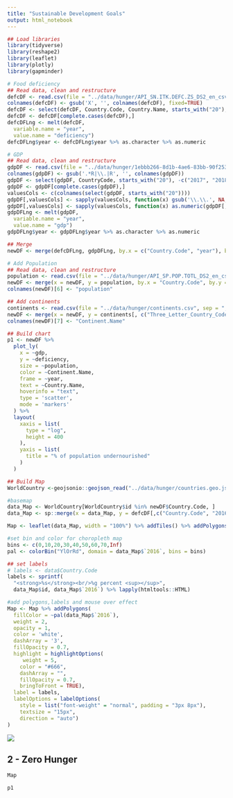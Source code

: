 ```yaml
---
title: "Sustainable Development Goals"
output: html_notebook
---
```



```r
## Load libraries
library(tidyverse)
library(reshape2)
library(leaflet)
library(plotly)
library(gapminder)
```


```r
# Food deficiency
## Read data, clean and restructure
defcDF <- read.csv(file = "../data/hunger/API_SN.ITK.DEFC.ZS_DS2_en_csv_v2_10516643.csv", sep = ",", skip = 4, stringsAsFactors = FALSE)
colnames(defcDF) <- gsub('X', '', colnames(defcDF), fixed=TRUE)
defcDF <- select(defcDF, Country.Code, Country.Name, starts_with("20"), -c("2017", "2018"))
defcDF <- defcDF[complete.cases(defcDF),]
defcDFLng <- melt(defcDF,
  variable.name = "year", 
  value.name = "deficiency")
defcDFLng$year <- defcDFLng$year %>% as.character %>% as.numeric

# GDP
## Read data, clean and restructure
gdpDF <- read.csv(file = "../data/hunger/1ebbb266-8d1b-4ae6-83bb-90f2535568e6_Data.csv", sep = ",", stringsAsFactors = FALSE)
colnames(gdpDF) <- gsub('.*R|\\.|R', '', colnames(gdpDF))
gdpDF <- select(gdpDF, CountryCode, starts_with("20"), -c("2017", "2018"))
gdpDF <- gdpDF[complete.cases(gdpDF),]
valuesCols <- c(colnames(select(gdpDF, starts_with("20"))))
gdpDF[,valuesCols] <- sapply(valuesCols, function(x) gsub('\\.\\.', NA, gdpDF[,x]))
gdpDF[,valuesCols] <- sapply(valuesCols, function(x) as.numeric(gdpDF[,x]))
gdpDFLng <- melt(gdpDF,
  variable.name = "year",
  value.name = "gdp")
gdpDFLng$year <- gdpDFLng$year %>% as.character %>% as.numeric

## Merge
newDF <- merge(defcDFLng, gdpDFLng, by.x = c("Country.Code", "year"), by.y = c("CountryCode", "year")) %>% filter(year >= 2009)

# Add Population
## Read data, clean and restructure
population <- read.csv(file = "../data/hunger/API_SP.POP.TOTL_DS2_en_csv_v2_10515200.csv", sep = ",", skip = 4, stringsAsFactors = FALSE) %>% select("Country.Code", "X2016")
newDF <- merge(x = newDF, y = population, by.x = "Country.Code", by.y = "Country.Code")
colnames(newDF)[6] <- "population"

## Add continents
continents <- read.csv(file = "../data/hunger/continents.csv", sep = ",", stringsAsFactors = FALSE) 
newDF <- merge(x = newDF, y = continents[, c("Three_Letter_Country_Code", "Continent_Name")], by.x = "Country.Code", by.y = "Three_Letter_Country_Code")
colnames(newDF)[7] <- "Continent.Name"

## Build chart
p1 <- newDF %>%
  plot_ly(
    x = ~gdp, 
    y = ~deficiency, 
    size = ~population, 
    color = ~Continent.Name, 
    frame = ~year, 
    text = ~Country.Name, 
    hoverinfo = "text",
    type = 'scatter',
    mode = 'markers'
  ) %>%
  layout(
    xaxis = list(
      type = "log",
      height = 400
    ),
    yaxis = list(
      title = "% of population undernourished"
    )
  )

## Build Map
WorldCountry <-geojsonio::geojson_read("../data/hunger/countries.geo.json", what = "sp", stringsAsFactors = FALSE)

#basemap
data_Map <- WorldCountry[WorldCountry$id %in% newDF$Country.Code, ]
data_Map <- sp::merge(x = data_Map, y = defcDF[,c("Country.Code", "2016")], by.x = "id", by.y = "Country.Code")

Map <- leaflet(data_Map, width = "100%") %>% addTiles() %>% addPolygons()

#set bin and color for choropleth map
bins <- c(0,10,20,30,40,50,60,70,Inf)
pal <- colorBin("YlOrRd", domain = data_Map$`2016`, bins = bins)

## set labels
# labels <- data$Country.Code
labels <- sprintf(
  "<strong>%s</strong><br/>%g percent <sup></sup>",
  data_Map$id, data_Map$`2016`) %>% lapply(htmltools::HTML)

#add polygons,labels and mouse over effect
Map <- Map %>% addPolygons(
  fillColor = ~pal(data_Map$`2016`),
  weight = 2,
  opacity = 1,
  color = 'white',
  dashArray = '3',
  fillOpacity = 0.7,
  highlight = highlightOptions(
     weight = 5,
    color = "#666",
    dashArray = "",
    fillOpacity = 0.7,
    bringToFront = TRUE),
  label = labels,
  labelOptions = labelOptions(
    style = list("font-weight" = "normal", padding = "3px 8px"),
    textsize = "15px",
    direction = "auto")
)
```

![](https://geolsoc.files.wordpress.com/2018/12/sustainable_development_goals.jpg)

## 2 - Zero Hunger

```r
Map
```

```r
p1
```
